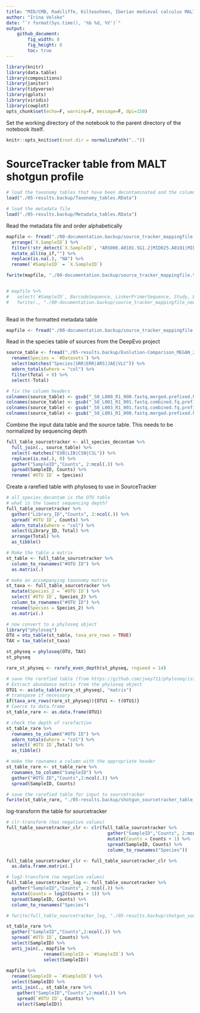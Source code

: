```yaml
---
title: "MID/CMB, Radcliffe, Kilteasheen, Iberian medieval calculus MALT beta diversity"
author: "Irina Velsko"
date: "`r format(Sys.time(), '%b %d, %Y')`"
output:
    github_document:
        fig_width: 8
        fig_height: 6
        toc: true
---
```



```r
library(knitr)
library(data.table)
library(compositions)
library(janitor)
library(tidyverse)
library(gplots)
library(viridis)
library(cowplot)
opts_chunk$set(echo=F, warning=F, message=F, dpi=150)
```

Set the working directory of the notebook to the parent directory of the 
notebook itself.  

```r
knitr::opts_knit$set(root.dir = normalizePath(".."))
```

# SourceTracker table from MALT shotgun profile

```r

# load the taxonomy tables that have been decontaminated and the column headers are cleaned up
load("./05-results.backup/Taxonomy_tables.RData")

# load the metadata file
load("./05-results.backup/Metadata_tables.RData")

```

Read the metadata file and order alphabetically
```r
mapfile <- fread("./00-documentation.backup/source_tracker_mappingfile.tsv") %>%
  arrange(`X.SampleID`) %>%
  filter(!str_detect(`X.SampleID`, "ARS006.A0101.SG1.2|MID025.A0101|MID033.A0101|MID056.A0101|MID065.A0101|MID068.A0101|MID076.A0101|MID078.A0101|SRR059454|SRR513449")) %>%
  mutate_all(na_if,"") %>%
  replace(is.na(.), "NA") %>%
  rename(`#SampleID` = `X.SampleID`)

fwrite(mapfile, "./00-documentation.backup/source_tracker_mappingfile.tsv", sep = "\t", quote = F)


# mapfile %>%
#   select(`#SampleID`, BarcodeSequence, LinkerPrimerSequence, Study, Env, SourceSink) %>%
#   fwrite(., "./00-documentation.backup/source_tracker_mappingfile_new.tsv", sep = "\t", quote = T)
  
```

Read in the formatted metadata table
```r
mapfile <- fread("./00-documentation.backup/source_tracker_mappingfile.tsv")
```


Read in the species table of sources from the DeepEvo project
```r
source_table <- fread("./05-results.backup/Evolution-Comparison_MEGAN_20190410-ex_absolute_species_prokaryotes_summarised_refseq.txt") %>%
  rename(Species = `#Datasets`) %>%
  select(matches("Species|SRR|ERR|ARS|JAE|VLC")) %>%
  adorn_totals(where = "col") %>%
  filter(Total > 0) %>%
  select(-Total)

# fix the column headers
colnames(source_table) <- gsub("_S0_L000_R1_000.fastq.merged.prefixed.hg19unmapped","", colnames(source_table))
colnames(source_table) <- gsub("_S0_L001_R1_001.fastq.combined.fq.prefixed.extractunmapped.bam","", colnames(source_table))
colnames(source_table) <- gsub("_S0_L003_R1_001.fastq.combined.fq.prefixed.extractunmapped.bam","", colnames(source_table))
colnames(source_table) <- gsub("_S0_L001_R1_000.fastq.merged.prefixed.hg19unmapped","", colnames(source_table))

```

Combine the input data table and the source table. This needs to be normalized
by sequencing depth
```r

full_table_sourcetracker <- all_species_decontam %>%
  full_join(., source_table) %>%
  select(-matches("EXB|LIB|CSN|CSL")) %>%
  replace(is.na(.), 0) %>%
  gather("SampleID","Counts", 2:ncol(.)) %>%
  spread(SampleID, Counts) %>%
  rename(`#OTU ID` = Species)

```

Create a rarefied table with phyloseq to use in SourceTracker
```r
# all_species_decontam is the OTU table
# what is the lowest sequencing depth?
full_table_sourcetracker %>%
  gather("Library_ID","Counts", 2:ncol(.)) %>%
  spread(`#OTU ID`, Counts) %>%
  adorn_totals(where = "col") %>%
  select(Library_ID, Total) %>%
  arrange(Total) %>%
  as_tibble()

# Make the table a matrix
st_table <- full_table_sourcetracker %>%
  column_to_rownames("#OTU ID") %>%
  as.matrix(.)

# make an accompanying taxonomy matrix
st_taxa <- full_table_sourcetracker %>%
  mutate(Species_2 = `#OTU ID`) %>%
  select(`#OTU ID`, Species_2) %>%
  column_to_rownames("#OTU ID") %>%
  rename(Species = Species_2) %>%
  as.matrix(.)

# now convert to a phyloseq object
library("phyloseq")
OTU = otu_table(st_table, taxa_are_rows = TRUE)
TAX = tax_table(st_taxa)

st_physeq = phyloseq(OTU, TAX)
st_physeq

rare_st_physeq <- rarefy_even_depth(st_physeq, rngseed = 14)

# save the rarefied table (from https://github.com/joey711/phyloseq/issues/613)
# Extract abundance matrix from the phyloseq object
OTU1 <- as(otu_table(rare_st_physeq), "matrix")
# transpose if necessary
if(taxa_are_rows(rare_st_physeq)){OTU1 <- t(OTU1)}
# Coerce to data.frame
st_table_rare <- as.data.frame(OTU1)

# check the depth of rarefaction
st_table_rare %>%
  rownames_to_column("#OTU ID") %>%
  adorn_totals(where = "col") %>%
  select(`#OTU ID`,Total) %>%
  as_tibble()

# make the rownames a column with the appropriate header
st_table_rare <- st_table_rare %>%
  rownames_to_column("SampleID") %>%
  gather("#OTU ID","Counts",2:ncol(.)) %>%
  spread(SampleID, Counts)


```


```r
# save the rarefied table for input to sourcetracker
fwrite(st_table_rare, "./05-results.backup/shotgun_sourcetracker_table_noblanks_rarefied.txt", sep = "\t", quote = F)

```

log-transform the table for sourcetracker
```r
# clr-transform (has negative values)
full_table_sourcetracker_clr <- clr(full_table_sourcetracker %>%
                                      gather("SampleID","Counts", 2:ncol(.)) %>%
                                      mutate(Counts = Counts + 1) %>%
                                      spread(SampleID, Counts) %>%
                                      column_to_rownames("Species"))

full_table_sourcetracker_clr <- full_table_sourcetracker_clr %>%
  as.data.frame.matrix(.)

# log2-transform (no negative values)
full_table_sourcetracker_log <- full_table_sourcetracker %>%
  gather("SampleID","Counts", 2:ncol(.)) %>%
  mutate(Counts = log2(Counts + 1)) %>%
  spread(SampleID, Counts) %>%
  column_to_rownames("Species")

# fwrite(full_table_sourcetracker_log, "./05-results.backup/shotgun_sourcetracker_table_log.txt", sep = "\t", quote = F)

```

```r

st_table_rare %>%
  gather("SampleID","Counts",2:ncol(.)) %>%
  spread(`#OTU ID`, Counts) %>%
  select(SampleID) %>%
  anti_join(., mapfile %>%
              rename(SampleID = `#SampleID`) %>%
              select(SampleID))
  
mapfile %>%
  rename(SampleID = `#SampleID`) %>%
  select(SampleID) %>%
  anti_join(., st_table_rare %>%
    gather("SampleID","Counts",2:ncol(.)) %>%
    spread(`#OTU ID`, Counts) %>%
    select(SampleID))
    
```




































